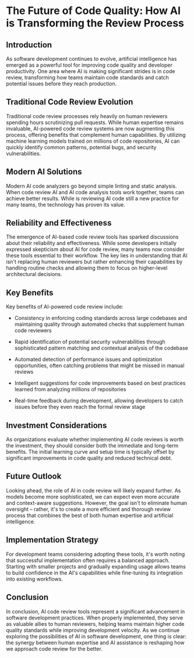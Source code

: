 # The Future of Code Quality: How AI is Transforming the Review Process

## Introduction

As software development continues to evolve, artificial intelligence has emerged as a powerful tool for improving code quality and developer productivity. One area where AI is making significant strides is in code review, transforming how teams maintain code standards and catch potential issues before they reach production.

## Traditional Code Review Evolution

Traditional code review processes rely heavily on human reviewers spending hours scrutinizing pull requests. While human expertise remains invaluable, AI-powered code review systems are now augmenting this process, offering benefits that complement human capabilities. By utilizing machine learning models trained on millions of code repositories, AI can quickly identify common patterns, potential bugs, and security vulnerabilities.

## Modern AI Solutions

Modern AI code analyzers go beyond simple linting and static analysis. When code review AI and AI code analysis tools work together, teams can achieve better results. While is reviewing AI code still a new practice for many teams, the technology has proven its value.

## Reliability and Effectiveness

The emergence of AI-based code review tools has sparked discussions about their reliability and effectiveness. While some developers initially expressed skepticism about AI for code review, many teams now consider these tools essential to their workflow. The key lies in understanding that AI isn't replacing human reviewers but rather enhancing their capabilities by handling routine checks and allowing them to focus on higher-level architectural decisions.

## Key Benefits

Key benefits of AI-powered code review include:

* Consistency in enforcing coding standards across large codebases and maintaining quality through automated checks that supplement human code reviewers

* Rapid identification of potential security vulnerabilities through sophisticated pattern matching and contextual analysis of the codebase

* Automated detection of performance issues and optimization opportunities, often catching problems that might be missed in manual reviews

* Intelligent suggestions for code improvements based on best practices learned from analyzing millions of repositories

* Real-time feedback during development, allowing developers to catch issues before they even reach the formal review stage

## Investment Considerations

As organizations evaluate whether implementing AI code reviews is worth the investment, they should consider both the immediate and long-term benefits. The initial learning curve and setup time is typically offset by significant improvements in code quality and reduced technical debt.

## Future Outlook

Looking ahead, the role of AI in code review will likely expand further. As models become more sophisticated, we can expect even more accurate and context-aware suggestions. However, the goal isn't to eliminate human oversight – rather, it's to create a more efficient and thorough review process that combines the best of both human expertise and artificial intelligence.

## Implementation Strategy

For development teams considering adopting these tools, it's worth noting that successful implementation often requires a balanced approach. Starting with smaller projects and gradually expanding usage allows teams to build confidence in the AI's capabilities while fine-tuning its integration into existing workflows.

## Conclusion

In conclusion, AI code review tools represent a significant advancement in software development practices. When properly implemented, they serve as valuable allies to human reviewers, helping teams maintain higher code quality standards while improving development velocity. As we continue exploring the possibilities of AI in software development, one thing is clear: the synergy between human expertise and AI assistance is reshaping how we approach code review for the better.
